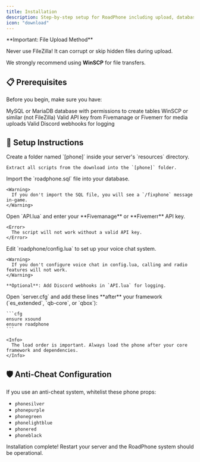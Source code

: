 ```yaml
---
title: Installation
description: Step-by-step setup for RoadPhone including upload, database, keys, voice, and start order
icon: "download"
---
```


<Error>
  **Important: File Upload Method**

  Never use FileZilla! It can corrupt or skip hidden files during upload.

  We strongly recommend using **WinSCP** for file transfers.
</Error>

## 📋 Prerequisites

Before you begin, make sure you have:

<CardGroup cols={2}>
    <Card title="Database Access" icon="database">
        MySQL or MariaDB database with permissions to create tables
    </Card>
    <Card title="FTP Client" icon="server">
        WinSCP or similar (not FileZilla)
    </Card>
    <Card title="Fivemanage / Fivemerr" icon="cloud">
        Valid API key from Fivemanage or Fivemerr for media uploads
    </Card>
    <Card title="Discord Webhooks" icon="discord">
        Valid Discord webhooks for logging
    </Card>
</CardGroup>

## 🚀 Setup Instructions

<Steps>
  <Step title="Create Resource Folder">
    Create a folder named `[phone]` inside your server's `resources` directory.

    Extract all scripts from the download into the `[phone]` folder.
  </Step>

  <Step title="Import Database">
    Import the `roadphone.sql` file into your database.

    <Warning>
      If you don't import the SQL file, you will see a `/fixphone` message in-game.
    </Warning>
  </Step>

  <Step title="Configure API Keys">
    Open `API.lua` and enter your **Fivemanage** or **Fivemerr** API key.

    <Error>
      The script will not work without a valid API key.
    </Error>
  </Step>

  <Step title="Configure Voice Chat">
    Edit `roadphone/config.lua` to set up your voice chat system.

    <Warning>
      If you don't configure voice chat in config.lua, calling and radio features will not work.
    </Warning>

    **Optional**: Add Discord webhooks in `API.lua` for logging.
  </Step>

  <Step title="Update Server Config">
    Open `server.cfg` and add these lines **after** your framework (`es_extended`, `qb-core`, or `qbox`):

    ```cfg
    ensure xsound
    ensure roadphone
    ```

    <Info>
      The load order is important. Always load the phone after your core framework and dependencies.
    </Info>
  </Step>
</Steps>

## 🛡️ Anti-Cheat Configuration

<Tip>
  If you use an anti-cheat system, whitelist these phone props:

  - `phonesilver`
  - `phonepurple`
  - `phonegreen`
  - `phonelightblue`
  - `phonered`
  - `phoneblack`
</Tip>

<Check>
  Installation complete! Restart your server and the RoadPhone system should be operational.
</Check>
